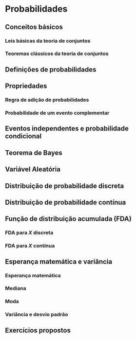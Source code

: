 # Probabilidades {#prob}

## Conceitos básicos

### Leis básicas da teoria de conjuntos

### Teoremas clássicos da teoria de conjuntos

## Definições de probabilidades

## Propriedades

### Regra de adição de probabilidades

### Probabilidade de um evento complementar

## Eventos independentes e probabilidade condicional

## Teorema de Bayes

## Variável Aleatória

## Distribuição de probabilidade discreta

## Distribuição de probabilidade contínua

## Função de distribuição acumulada (FDA)

### FDA para $X$ discreta

### FDA para $X$ contínua

## Esperança matemática e variância

### Esperança matemática

### Mediana

### Moda

### Variância e desvio padrão

## Exercícios propostos {-}
